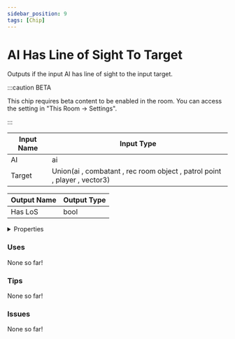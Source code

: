 ```yaml
---
sidebar_position: 9
tags: [Chip]
---
```


# AI Has Line of Sight To Target

Outputs if the input AI has line of sight to the input target.

:::caution BETA

This chip requires beta content to be enabled in the room. You can access the setting in "This Room -> Settings".

:::

| Input Name | Input Type |
|-----------|-----------|
| AI | ai |
| Target | Union(ai , combatant , rec room object , patrol point , player , vector3) |

| Output Name | Output Type |
|-----------|-----------|
| Has LoS | bool |


<details>
  <summary>Properties</summary>
  <div>
    <div>
    <table>
      <thead>
        <tr>
          <th>Is beta required?</th>
          <th>✅</th>
        </tr>
        <tr>
          <th>Is this chip a trolling risk?</th>
          <th>❌</th>
        </tr>
        <tr>
          <th>Chip UUPD</th>
          <th>5858a52e-54fb-4bb2-80a0-ec5fce88b3ef</th>
        </tr>
      </thead>
    </table>
    </div>
  </div>
</details>

### Uses

None so far!

### Tips

None so far!

### Issues

None so far!